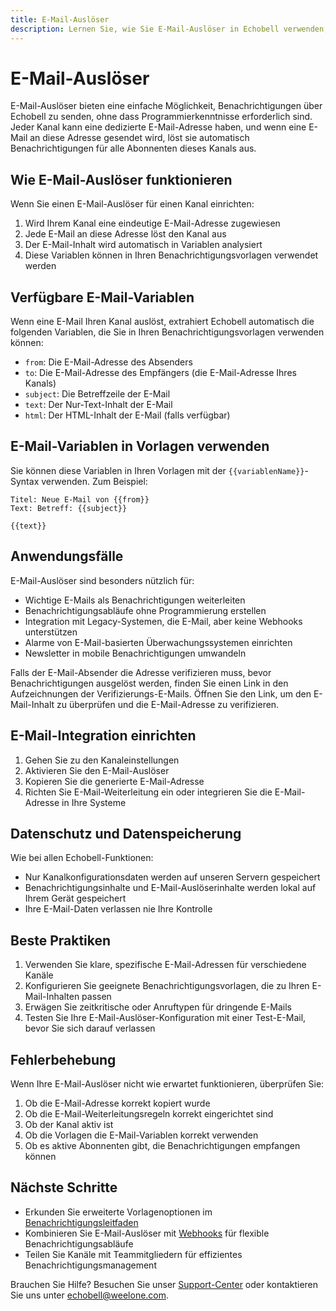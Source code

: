 ```yaml
---
title: E-Mail-Auslöser
description: Lernen Sie, wie Sie E-Mail-Auslöser in Echobell verwenden, um Benachrichtigungen zu senden
---
```


# E-Mail-Auslöser

E-Mail-Auslöser bieten eine einfache Möglichkeit, Benachrichtigungen über Echobell zu senden, ohne dass Programmierkenntnisse erforderlich sind. Jeder Kanal kann eine dedizierte E-Mail-Adresse haben, und wenn eine E-Mail an diese Adresse gesendet wird, löst sie automatisch Benachrichtigungen für alle Abonnenten dieses Kanals aus.

## Wie E-Mail-Auslöser funktionieren

Wenn Sie einen E-Mail-Auslöser für einen Kanal einrichten:

1. Wird Ihrem Kanal eine eindeutige E-Mail-Adresse zugewiesen
2. Jede E-Mail an diese Adresse löst den Kanal aus
3. Der E-Mail-Inhalt wird automatisch in Variablen analysiert
4. Diese Variablen können in Ihren Benachrichtigungsvorlagen verwendet werden

## Verfügbare E-Mail-Variablen

Wenn eine E-Mail Ihren Kanal auslöst, extrahiert Echobell automatisch die folgenden Variablen, die Sie in Ihren Benachrichtigungsvorlagen verwenden können:

- `from`: Die E-Mail-Adresse des Absenders
- `to`: Die E-Mail-Adresse des Empfängers (die E-Mail-Adresse Ihres Kanals)
- `subject`: Die Betreffzeile der E-Mail
- `text`: Der Nur-Text-Inhalt der E-Mail
- `html`: Der HTML-Inhalt der E-Mail (falls verfügbar)

## E-Mail-Variablen in Vorlagen verwenden

Sie können diese Variablen in Ihren Vorlagen mit der `{{variablenName}}`-Syntax verwenden. Zum Beispiel:

```
Titel: Neue E-Mail von {{from}}
Text: Betreff: {{subject}}

{{text}}
```

## Anwendungsfälle

E-Mail-Auslöser sind besonders nützlich für:

- Wichtige E-Mails als Benachrichtigungen weiterleiten
- Benachrichtigungsabläufe ohne Programmierung erstellen
- Integration mit Legacy-Systemen, die E-Mail, aber keine Webhooks unterstützen
- Alarme von E-Mail-basierten Überwachungssystemen einrichten
- Newsletter in mobile Benachrichtigungen umwandeln

<Callout type="info">
  Falls der E-Mail-Absender die Adresse verifizieren muss, bevor
  Benachrichtigungen ausgelöst werden, finden Sie einen Link in den
  Aufzeichnungen der Verifizierungs-E-Mails. Öffnen Sie den Link, um den
  E-Mail-Inhalt zu überprüfen und die E-Mail-Adresse zu verifizieren.
</Callout>

## E-Mail-Integration einrichten

1. Gehen Sie zu den Kanaleinstellungen
2. Aktivieren Sie den E-Mail-Auslöser
3. Kopieren Sie die generierte E-Mail-Adresse
4. Richten Sie E-Mail-Weiterleitung ein oder integrieren Sie die E-Mail-Adresse in Ihre Systeme

## Datenschutz und Datenspeicherung

Wie bei allen Echobell-Funktionen:

- Nur Kanalkonfigurationsdaten werden auf unseren Servern gespeichert
- Benachrichtigungsinhalte und E-Mail-Auslöserinhalte werden lokal auf Ihrem Gerät gespeichert
- Ihre E-Mail-Daten verlassen nie Ihre Kontrolle

## Beste Praktiken

1. Verwenden Sie klare, spezifische E-Mail-Adressen für verschiedene Kanäle
2. Konfigurieren Sie geeignete Benachrichtigungsvorlagen, die zu Ihren E-Mail-Inhalten passen
3. Erwägen Sie zeitkritische oder Anruftypen für dringende E-Mails
4. Testen Sie Ihre E-Mail-Auslöser-Konfiguration mit einer Test-E-Mail, bevor Sie sich darauf verlassen

## Fehlerbehebung

Wenn Ihre E-Mail-Auslöser nicht wie erwartet funktionieren, überprüfen Sie:

1. Ob die E-Mail-Adresse korrekt kopiert wurde
2. Ob die E-Mail-Weiterleitungsregeln korrekt eingerichtet sind
3. Ob der Kanal aktiv ist
4. Ob die Vorlagen die E-Mail-Variablen korrekt verwenden
5. Ob es aktive Abonnenten gibt, die Benachrichtigungen empfangen können

## Nächste Schritte

- Erkunden Sie erweiterte Vorlagenoptionen im [Benachrichtigungsleitfaden](/de/docs/notification)
- Kombinieren Sie E-Mail-Auslöser mit [Webhooks](/de/docs/webhook) für flexible Benachrichtigungsabläufe
- Teilen Sie Kanäle mit Teammitgliedern für effizientes Benachrichtigungsmanagement

Brauchen Sie Hilfe? Besuchen Sie unser [Support-Center](/de/docs/support) oder kontaktieren Sie uns unter echobell@weelone.com.
